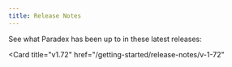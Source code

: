 ```yaml
---
title: Release Notes
---
```


See what Paradex has been up to in these latest releases: 

<CardGroup cols={2}>
<Card
  title="v1.71"
  href="/getting-started/release-notes/v-1-71"
>
</Card>

<Card
  title="v1.72"
  href="/getting-started/release-notes/v-1-72"
>
</Card>
</CardGroup>
